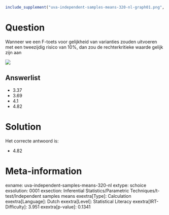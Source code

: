```r
include_supplement("uva-independent-samples-means-320-nl-graph01.png", recursive = TRUE)
```

Question
========

Wanneer we een F-toets voor gelijkheid van varianties zouden uitvoeren
met een tweezijdig risico van 10%, dan zou de rechterkritieke waarde
gelijk zijn aan

![](uva-independent-samples-means-320-nl-graph01.png)

Answerlist
----------

* 3.37
* 3.69
* 4.1
* 4.82

Solution
========

Het correcte antwoord is: 

* 4.82

Meta-information
================
exname: uva-independent-samples-means-320-nl
extype: schoice
exsolution: 0001
exsection: Inferential Statistics/Parametric Techniques/t-test/Independent samples means
exextra[Type]: Calculation
exextra[Language]: Dutch
exextra[Level]: Statistical Literacy
exextra[IRT-Difficulty]: 3.951
exextra[p-value]: 0.1341
